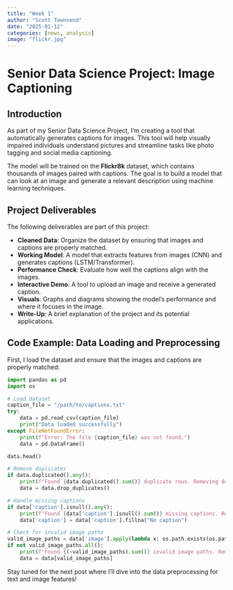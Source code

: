 ```yaml
---
title: "Week 1"
author: "Scott Townsend"
date: "2025-01-12"
categories: [news, analysis]
image: "flickr.jpg"
---
```


# Senior Data Science Project: Image Captioning

## Introduction

As part of my Senior Data Science Project, I'm creating a tool that automatically generates captions for images. This tool will help visually impaired individuals understand pictures and streamline tasks like photo tagging and social media captioning. 

The model will be trained on the **Flickr8k** dataset, which contains thousands of images paired with captions. The goal is to build a model that can look at an image and generate a relevant description using machine learning techniques.

## Project Deliverables

The following deliverables are part of this project:

- **Cleaned Data**: Organize the dataset by ensuring that images and captions are properly matched.
- **Working Model**: A model that extracts features from images (CNN) and generates captions (LSTM/Transformer).
- **Performance Check**: Evaluate how well the captions align with the images.
- **Interactive Demo**: A tool to upload an image and receive a generated caption.
- **Visuals**: Graphs and diagrams showing the model’s performance and where it focuses in the image.
- **Write-Up**: A brief explanation of the project and its potential applications.

## Code Example: Data Loading and Preprocessing

First, I load the dataset and ensure that the images and captions are properly matched:

```python
import pandas as pd
import os

# Load dataset
caption_file = "/path/to/captions.txt"
try:
    data = pd.read_csv(caption_file)
    print("Data loaded successfully")
except FileNotFoundError:
    print(f"Error: The file {caption_file} was not found.")
    data = pd.DataFrame()

data.head()

# Remove duplicates
if data.duplicated().any():
    print(f"Found {data.duplicated().sum()} duplicate rows. Removing duplicates...")
    data = data.drop_duplicates()

# Handle missing captions
if data['caption'].isnull().any():
    print(f"Found {data['caption'].isnull().sum()} missing captions. Replacing with 'No caption'.")
    data['caption'] = data['caption'].fillna("No caption")

# Check for invalid image paths
valid_image_paths = data['image'].apply(lambda x: os.path.exists(os.path.join(image_path, x)))
if not valid_image_paths.all():
    print(f"Found {(~valid_image_paths).sum()} invalid image paths. Removing these rows...")
    data = data[valid_image_paths]
```

Stay tuned for the next post where I'll dive into the data preprocessing for text and image features!